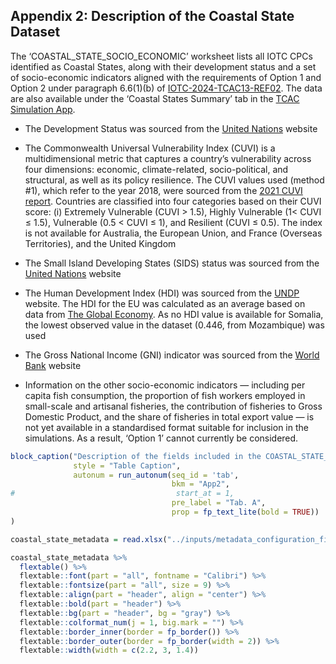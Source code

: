 ## Appendix 2: Description of the Coastal State Dataset {#csFields}

The 'COASTAL_STATE_SOCIO_ECONOMIC' worksheet lists all IOTC CPCs identified as Coastal States, along with their development status and a set of socio-economic indicators aligned with the requirements of Option 1 and Option 2 under paragraph 6.6(1)(b) of [IOTC-2024-TCAC13-REF02](https://iotc.org/documents/TCAC/13/REF02E). The data are also available under the 'Coastal States Summary' tab in the [TCAC Simulation App](https://foodandagricultureorganization.shinyapps.io/iotc-tcac-simulations/).

- The Development Status was sourced from the [United Nations](https://www.un.org/development/desa/dpad/wp-content/uploads/sites/45/WESP2020_Annex.pdf) website

- The Commonwealth Universal Vulnerability Index (CUVI) is a multidimensional metric that captures a country’s vulnerability across four dimensions: economic, climate-related, socio-political, and structural, as well as its policy resilience. The CUVI values used (method #1), which refer to the year 2018, were sourced from the [2021 CUVI report](https://sdgs.un.org/sites/default/files/2021-09/The%20Commonwealth%20Universal%20Vulnerability%20Index.pdf). Countries are classified into four categories based on their CUVI score: (i) Extremely Vulnerable (CUVI > 1.5), Highly Vulnerable (1< CUVI $\le$ 1.5), Vulnerable (0.5 < CUVI $\le$ 1), and Resilient (CUVI $\le$ 0.5). The index is not available for Australia, the European Union, and France (Overseas Territories), and the United Kingdom

- The Small Island Developing States (SIDS) status was sourced from the [United Nations](https://www.un.org/ohrlls/content/list-sids) website

- The Human Development Index (HDI) was sourced from the [UNDP](https://hdr.undp.org/data-center/human-development-index#/indicies/HDI) website. The HDI for the EU was calculated as an average based on data from [The Global Economy](https://www.theglobaleconomy.com/rankings/human_development/European-union/). As no HDI value is available for Somalia, the lowest observed value in the dataset (0.446, from Mozambique) was used

- The Gross National Income (GNI) indicator was sourced from the [World Bank](https://datahelpdesk.worldbank.org/knowledgebase/articles/906519-world-bank-country-and-lending-group) website

- Information on the other socio-economic indicators — including per capita fish consumption, the proportion of fish workers employed in small-scale and artisanal fisheries, the contribution of fisheries to Gross Domestic Product, and the share of fisheries in total export value — is not yet available in a standardised format suitable for inclusion in the simulations. As a result, 'Option 1' cannot currently be considered.

```r
block_caption("Description of the fields included in the COASTAL_STATE_SOCIO_ECONOMIC worksheet of the configuration file. These fields define the development status and socio-economic indicators of IOTC CPCs identified as Coastal States, supporting the application of the allocation criteria specified in paragraph 6.6(1)(b) of IOTC-2024-TCAC13-REF02", 
              style = "Table Caption", 
              autonum = run_autonum(seq_id = 'tab', 
                                    bkm = "App2", 
#                                    start_at = 1, 
                                    pre_label = "Tab. A", 
                                    prop = fp_text_lite(bold = TRUE))
)

coastal_state_metadata = read.xlsx("../inputs/metadata_configuration_file.xlsx", sheet = "CS", sep.names = " ")

coastal_state_metadata %>% 
  flextable() %>% 
  flextable::font(part = "all", fontname = "Calibri") %>% 
  flextable::fontsize(part = "all", size = 9) %>% 
  flextable::align(part = "header", align = "center") %>% 
  flextable::bold(part = "header") %>% 
  flextable::bg(part = "header", bg = "gray") %>% 
  flextable::colformat_num(j = 1, big.mark = "") %>% 
  flextable::border_inner(border = fp_border()) %>%
  flextable::border_outer(border = fp_border(width = 2)) %>% 
  flextable::width(width = c(2.2, 3, 1.4))
```
